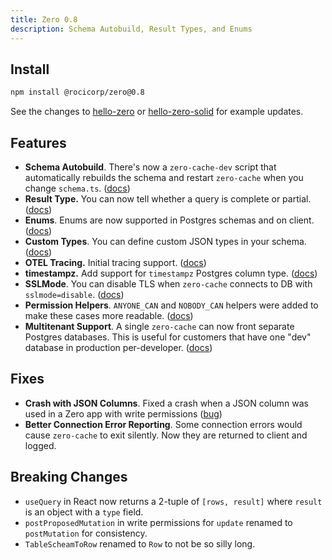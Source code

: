 ```yaml
---
title: Zero 0.8
description: Schema Autobuild, Result Types, and Enums
---
```


## Install

```bash
npm install @rocicorp/zero@0.8
```

See the changes to [hello-zero](TODO) or [hello-zero-solid](TODO) for example updates.

## Features

- **Schema Autobuild**. There's now a `zero-cache-dev` script that automatically rebuilds the schema and restart `zero-cache` when you change `schema.ts`. ([docs](../zero-schema#building-the-zero-schema))
- **Result Type.** You can now tell whether a query is complete or partial. ([docs](/docs/reading-data#completeness))
- **Enums**. Enums are now supported in Postgres schemas and on client. ([docs](../postgres-support#column-types))
- **Custom Types**. You can define custom JSON types in your schema. ([docs](../zero-schema#custom-json-types))
- **OTEL Tracing.** Initial tracing support. ([docs](/docs/zero-cache-config#log-trace-collector))
- **timestampz.** Add support for `timestampz` Postgres column type. ([docs](../postgres-support#column-types))
- **SSLMode**. You can disable TLS when `zero-cache` connects to DB with `sslmode=disable`. ([docs](../connecting-to-postgres#ssl-mode))
- **Permission Helpers**. `ANYONE_CAN` and `NOBODY_CAN` helpers were added to make these cases more readable. ([docs](../permissions#helpers))
- **Multitenant Support**. A single `zero-cache` can now front separate Postgres databases. This is useful for customers that have one "dev" database in production per-developer. ([docs](../zero-cache-config#multitenant))

## Fixes

- **Crash with JSON Columns**. Fixed a crash when a JSON column was used in a Zero app with write permissions ([bug](https://bugs.rocicorp.dev/issue/3215))
- **Better Connection Error Reporting**. Some connection errors would cause `zero-cache` to exit silently. Now they are returned to client and logged.


## Breaking Changes

- `useQuery` in React now returns a 2-tuple of `[rows, result]` where `result` is an object with a `type` field.
- `postProposedMutation` in write permissions for `update` renamed to `postMutation` for consistency.
- `TableScheamToRow` renamed to `Row` to not be so silly long.

